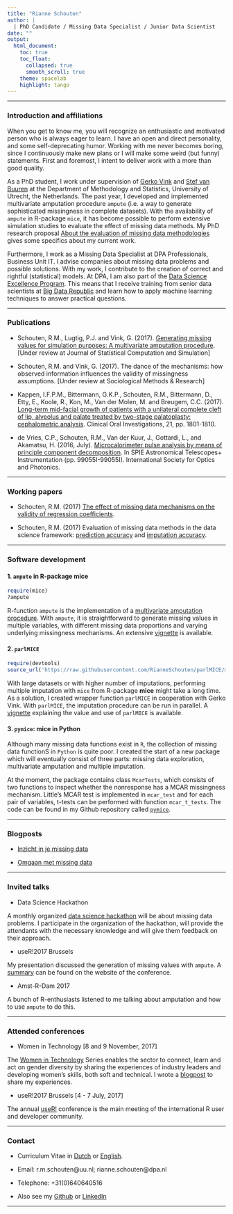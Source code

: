 ```yaml
---
title: "Rianne Schouten"
author: |
  | PhD Candidate / Missing Data Specialist / Junior Data Scientist
date: ""
output: 
  html_document:
    toc: true
    toc_float:
      collapsed: true
      smooth_scroll: true
    theme: spacelab
    highlight: tango
---
```


---

### Introduction and affiliations

When you get to know me, you will recognize an enthusiastic and motivated person who is always eager to learn. I have an open and direct personality, and some self-deprecating humor. Working with me never becomes boring, since I continuously make new plans or I will make some weird (but funny) statements. First and foremost, I intent to deliver work with a more than good quality. 

As a PhD student, I work under supervision of [Gerko Vink](https://www.gerkovink.com) and [Stef van Buuren](https://github.com/stefvanbuuren) at the Department of Methodology and Statistics, University of Utrecht, the Netherlands. The past year, I developed and implemented multivariate amputation procedure `ampute` (i.e. a way to generate sophisticated missingness in complete datasets). With the availability of `ampute` in R-package `mice`, it has become possible to perform extensive simulation studies to evaluate the effect of missing data methods. My PhD research proposal [About the evaluation of missing data methodologies](pdfs/ResearchProposal_RianneSchouten.pdf) gives some specifics about my current work. 

Furthermore, I work as a Missing Data Specialist at DPA Professionals, Business Unit IT. I advise companies about missing data problems and possible solutions. With my work, I contribute to the creation of correct and rightful (statistical) models. At DPA, I am also part of the [Data Science Excellence Program](http://www.dpadatascience.nl). This means that I receive training from senior data scientists at [Big Data Republic](https://www.bigdatarepublic.nl/) and learn how to apply machine learning techniques to answer practical questions. 

---

### Publications

- Schouten, R.M., Lugtig, P.J. and Vink, G. (2017). [Generating missing values for simulation purposes: A multivariate amputation procedure](https://rianneschouten.github.io/Amputation_with_Ampute/Manuscript%20article/Manuscript.pdf). [Under review at Journal of Statistical Computation and Simulation]

- Schouten, R.M. and Vink, G. (2017). The dance of the mechanisms: how observed information influences the validity of missingness assumptions. [Under review at Sociological Methods \& Research]

- Kappen, I.F.P.M., Bittermann, G.K.P., Schouten, R.M., Bittermann, D., Etty, E., Koole, R., Kon, M., Van der Molen, M. and Breugem, C.C. (2017). [Long-term mid-facial growth of patients with a unilateral complete cleft of lip, alveolus and palate treated by two-stage palatoplasty: cephalometric analysis](pdfs/CephalometricAnalysis.pdf). Clinical Oral Investigations, 21, pp. 1801-1810.

- de Vries, C.P., Schouten, R.M., Van der Kuur, J., Gottardi, L., and Akamatsu, H. (2016, July). [Microcalorimeter pulse analysis by means of principle component decomposition](pdfs/Microcalorimeter_Pulse_Analysis.pdf). In SPIE Astronomical Telescopes+ Instrumentation (pp. 99055I-99055I). International Society for Optics and Photonics.

---

### Working papers

- Schouten, R.M. (2017) [The effect of missing data mechanisms on the validity of regression coefficients](pdfs/Regression_coefficients_Rianne_Schouten.pdf).

- Schouten, R.M. (2017) Evaluation of missing data methods in the data science framework: [prediction accuracy](pdfs/Prediction_accuracy.pdf) and [imputation accuracy](pdfs/Imputation_accuracy.pdf). 

---

### Software development

#### 1. `ampute` in R-package **mice**

```r
require(mice)
?ampute
```

R-function `ampute` is the implementation of a [multivariate amputation procedure](https://rianneschouten.github.io/Amputation_with_Ampute/Manuscript%20article/Manuscript.pdf). With `ampute`, it is straightforward to generate missing values in multiple variables, with different missing data proportions and varying underlying missingness mechanisms. An extensive [vignette](https://rianneschouten.github.io/Amputation_with_Ampute/Vignette/ampute.html) is available.

#### 2. `parlMICE` 

```r
require(devtools)
source_url('https://raw.githubusercontent.com/RianneSchouten/parlMICE/master/parlMICE.R')
```

With large datasets or with higher number of imputations, performing multiple imputation with `mice` from R-package **mice** might take a long time. As a solution, I created wrapper function `parlMICE` in cooperation with Gerko Vink. With `parlMICE`, the imputation procedure can be run in parallel. A [vignette](https://github.com/RianneSchouten/parlMICE) explaining the value and use of `parlMICE` is available.

#### 3. `pymice`: mice in Python

Although many missing data functions exist in `R`, the collection of missing data functionS in `Python` is quite poor. I created the start of a new package which will eventually consist of three parts: missing data exploration, multivariate amputation and multiple imputation. 

At the moment, the package contains class `McarTests`, which consists of two functions to inspect whether the nonresponse has a MCAR missingness mechanism. Little's MCAR test is implemented in `mcar_test` and for each pair of variables, t-tests can be performed with function `mcar_t_tests`. The code can be found in my Github repository called [`pymice`](https://github.com/RianneSchouten/pymice).

---

### Blogposts

- [Inzicht in je missing data](https://www.dpadatascience.nl/blog/inzicht-missing-data/)

- [Omgaan met missing data](https://www.dpadatascience.nl/blog/omgaan-missing-data/)

---

### Invited talks

- Data Science Hackathon

A monthly organized [data science hackathon](https://www.meetup.com/nl-NL/Eindhoven-Data-Science-Meetup/events/245332474/?eventId=245332474&chapter_analytics_code=UA-80541826-1) will be about missing data problems. I participate in the organization of the hackathon, will provide the attendants with the necessary knowledge and will give them feedback on their approach. 

- useR!2017 Brussels

My presentation discussed the generation of missing values with `ampute`. A [summary](https://user2017.sched.com/event/AxsS?iframe=no) can be found on the website of the conference. 

- Amst-R-Dam 2017

A bunch of R-enthusiasts listened to me talking about amputation and how to use `ampute` to do this. 

---

### Attended conferences

- Women in Technology [8 and 9 November, 2017]

The [Women in Technology](http://join.europeanwomenintech.com/technology/?gclid=CjwKEAjwruPNBRCKkbL9zqKcrHwSJABGDVyIbRE8y7tfRU6cobtIyGOBlg-HI1dfOAbqvssG35vhnxoC0mHw_wcB) Series enables the sector to connect, learn and act on gender diversity by sharing the experiences of industry leaders and developing women's skills, both soft and technical. I wrote a [blogpost](https://www.linkedin.com/pulse/i-want-go-where-am-invited-included-rianne-schouten/) to share my experiences. 

- useR!2017 Brussels [4 - 7 July, 2017]

The annual [useR!](https://user2017.brussels/) conference is the main meeting of the international R user and developer community.

---

### Contact

- Curriculum Vitae in [Dutch](pdfs/Rianne_Schouten_CV_DPA_IT_Nederlands.pdf) or [English](pdfs/Rianne_Schouten_CV_DPA_IT_English.pdf).

- Email: r.m.schouten\@uu.nl; rianne.schouten\@dpa.nl

- Telephone: +31(0)640640516

- Also see my [Github](https://github.com/RianneSchouten) or [LinkedIn](https://www.linkedin.com/in/rianne-schouten-5bb29491/)

---
